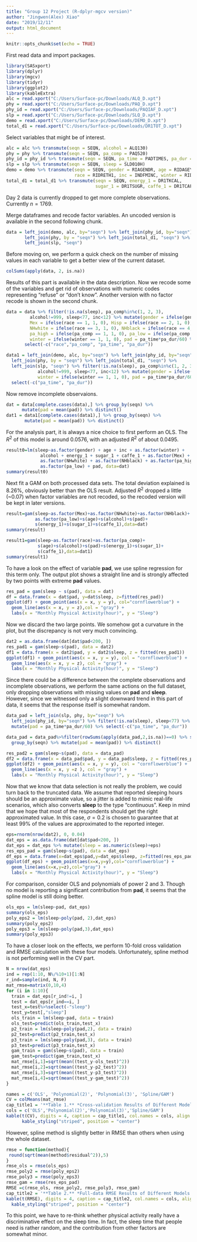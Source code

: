 ---
title: "Group 12 Project (R-dplyr-mgcv version)"
author: "Jingwen(Alex) Xiao"
date: "2019/12/11"
output: html_document
---

```{r setup, include=FALSE}
knitr::opts_chunk$set(echo = TRUE)
```

First read data and import packages. 
```{r}
library(SASxport)
library(dplyr)
library(mgcv)
library(tidyr)
library(ggplot2)
library(kableExtra)
alc = read.xport("C:/Users/Surface-pc/Downloads/ALQ_D.xpt")
phy = read.xport("C:/Users/Surface-pc/Downloads/PAQ_D.xpt")
phy_id = read.xport("C:/Users/Surface-pc/Downloads/PAQIAF_D.xpt")
slp = read.xport("C:/Users/Surface-pc/Downloads/SLQ_D.xpt")
demo = read.xport("C:/Users/Surface-pc/Downloads/DEMO_D.xpt")
total_d1 = read.xport("C:/Users/Surface-pc/Downloads/DR1TOT_D.xpt")
```

Select variables that might be of interest.

```{r}
alc = alc %>% transmute(seqn = SEQN, alcohol = ALQ130)
phy = phy %>% transmute(seqn = SEQN, pa_comp = PAQ520)
phy_id = phy_id %>% transmute(seqn = SEQN, pa_time = PADTIMES, pa_dur = PADDURAT)
slp = slp %>% transmute(seqn = SEQN, sleep = SLD010H)
demo = demo %>% transmute(seqn = SEQN, gender = RIAGENDR, age = RIDAGEYR, 
                          race = RIDRETH1, inc = INDFMINC, winter = RIDEXMON)
total_d1 = total_d1 %>% transmute(seqn = SEQN, energy_1 = DR1TKCAL, 
                                  sugar_1 = DR1TSUGR, caffe_1 = DR1TCAFF)
```

Day 2 data is currently dropped to get more complete observations. Currently $n = 1769$.

Merge dataframes and recode factor variables. An uncoded version is available in the second following chunk.

```{r}
data = left_join(demo, alc, by="seqn") %>% left_join(phy_id, by="seqn") %>% 
       left_join(phy, by = "seqn") %>% left_join(total_d1, "seqn") %>% 
       left_join(slp, "seqn") 
```

Before moving on, we perform a quick check on the number of missing values in each variable to get a better view of the current dataset.

```{r}
colSums(apply(data, 2, is.na))
```

Results of this part is available in the data description. Now we recode some of the variables and get rid of observations with numeric codes representing "refuse" or "don't know". Another version with no factor recode is shown in the second chunk.

```{r}
data = data %>% filter(!is.na(sleep), pa_comp%in%c(1, 2, 3), 
         alcohol!=999, sleep<77, inc<12) %>% mutate(gender = ifelse(gender==1, 1, 0), 
         Mex = ifelse(race == 1, 1, 0), Hisp = ifelse(race == 2, 1, 0), 
         NHwhite = ifelse(race == 3, 1, 0), NHblack = ifelse(race == 4, 1, 0), 
         pa_high = ifelse(pa_comp == 1, 1, 0), pa_low = ifelse(pa_comp == 2, 1, 0),
         winter = ifelse(winter == 1, 1, 0), pad = pa_time*pa_dur/60) %>% 
       select(-c("race","pa_comp", "pa_time", "pa_dur"))
```
```{r}
data1 = left_join(demo, alc, by="seqn") %>% left_join(phy_id, by="seqn") %>% 
  left_join(phy, by = "seqn") %>% left_join(total_d1, "seqn") %>% 
  left_join(slp, "seqn") %>% filter(!is.na(sleep), pa_comp%in%c(1, 2, 3), 
            alcohol!=999, sleep<77, inc<12) %>% mutate(gender = ifelse(gender==1, 1, 0), 
            winter = ifelse(winter == 1, 1, 0), pad = pa_time*pa_dur/60) %>% 
  select(-c("pa_time", "pa_dur"))
```

Now remove incomplete observaions.

```{r}
dat = data[complete.cases(data),] %>% group_by(seqn) %>% 
      mutate(pad = mean(pad)) %>% distinct()
dat1 = data1[complete.cases(data1),] %>% group_by(seqn) %>% 
       mutate(pad = mean(pad)) %>% distinct()
```

For the analysis part, it is always a nice choice to first perform an OLS. The $R^2$ of this model is around 0.0576, with an adjusted $R^2$ of about 0.0495.

```{r}
result0=lm(sleep~as.factor(gender) + age + inc + as.factor(winter) +
             alcohol + energy_1 + sugar_1 + caffe_1 + as.factor(Mex) + as.factor(Hisp) +
             as.factor(NHwhite) + as.factor(NHblack) + as.factor(pa_high) +
             as.factor(pa_low) + pad, data=dat)
summary(result0)
```

Next fit a GAM on both processed data sets. The total deviation explained is 8.26%, obviously better than the OLS result. Adjusted $R^2$ dropped a little (~0.07) when factor variables are not recoded, so the recoded version will be kept in later versions.

```{r}
result=gam(sleep~as.factor(Mex)+as.factor(NHwhite)+as.factor(NHblack)+
           as.factor(pa_low)+s(age)+s(alcohol)+s(pad)+
           s(energy_1)+s(sugar_1)+s(caffe_1),data=dat)
summary(result)
```
```{r}
result1=gam(sleep~as.factor(race)+as.factor(pa_comp)+
            s(age)+s(alcohol)+s(pad)+s(energy_1)+s(sugar_1)+
            s(caffe_1),data=dat1)
summary(result1)
```

To have a look on the effect of variable **pad**, we use spline regression for this term only. The output plot shows a straight line and is strongly affected by two points with extreme **pad** values.

```{r}
res_pad = gam(sleep ~ s(pad), data = dat)
df = data.frame(x = dat$pad, y=dat$sleep, z=fitted(res_pad))
ggplot(df) + geom_point(aes(x = x, y = y), col="cornflowerblue") + 
  geom_line(aes(x = x, y = z),col = "gray") + 
  labs(x = "Monthly Physical Activity(hour)", y = "Sleep")
```

Now we discard the two large points. We somehow got a curvature in the plot, but the discrepancy is not very much convincing.

```{r}
dat2 = as.data.frame(dat[dat$pad<200, ])
res_pad1 = gam(sleep~s(pad), data = dat2)
df1 = data.frame(x = dat2$pad, y = dat2$sleep, z = fitted(res_pad1))
ggplot(df1) + geom_point(aes(x = x, y = y), col = "cornflowerblue") + 
  geom_line(aes(x = x, y = z), col = "gray") + 
  labs(x = "Monthly Physical Activity(hour)", y = "Sleep")
```

Since there could be a difference between the complete observations and incomplete observations, we perform the same actions on the full dataset, only dropping observations with missing values on **pad** and **sleep**. However, since we witnessed only a slight downward trend in this part of data, it seems that the response itself is somewhat random.

```{r}
data_pad = left_join(slp, phy, by="seqn") %>% 
  left_join(phy_id, by="seqn") %>% filter(!is.na(sleep), sleep<77) %>% 
  mutate(pad = pa_time*pa_dur/60) %>% select(-c("pa_time", "pa_dur"))

data_pad = data_pad%>%filter(rowSums(apply(data_pad,2,is.na))==0) %>% select(-"pa_comp")%>%
  group_by(seqn) %>% mutate(pad = mean(pad)) %>% distinct()

res_pad2 = gam(sleep~s(pad), data = data_pad)
df2 = data.frame(x = data_pad$pad, y = data_pad$sleep, z = fitted(res_pad2))
ggplot(df2) + geom_point(aes(x = x, y = y), col = "cornflowerblue") + 
  geom_line(aes(x = x, y =z ), col = "gray") + 
  labs(x = "Monthly Physical Activity(hour)", y = "Sleep")
```

Now that we know that data selection is not really the problem, we could turn back to the truncated data. We assume that reported sleeping hours should be an approximate value, so a jitter is added to mimic real-life scenarios, which also converts **sleep** to the type "continuous". Keep in mind that we hope that most of the respondents should get the right approximated value. In this case, $\sigma=0.2$ is chosen to guarantee that at least 99% of the values are approximated to the reported integer.

```{r}
eps=rnorm(nrow(dat2), 0, 0.04)
dat_eps = as.data.frame(dat[dat$pad<200, ])
dat_eps = dat_eps %>% mutate(sleep = as.numeric(sleep)+eps)
res_eps_pad = gam(sleep~s(pad), data = dat_eps)
df_eps = data.frame(x=dat_eps$pad,y=dat_eps$sleep, z=fitted(res_eps_pad))
ggplot(df_eps) + geom_point(aes(x=x,y=y),col="cornflowerblue") + 
  geom_line(aes(x=x,y=z),col="gray") + 
  labs(x = "Monthly Physical Activity(hour)", y = "Sleep")
```

For comparison, consider OLS and polynomials of power 2 and 3. Though no model is reporting a significant contribution from **pad**, it seems that the spline model is still doing better.

```{r}
ols_eps = lm(sleep~pad, dat_eps)
summary(ols_eps) 
poly_eps2 = lm(sleep~poly(pad, 2),dat_eps)
summary(poly_eps2) 
poly_eps3 = lm(sleep~poly(pad,3),dat_eps) 
summary(poly_eps3) 
```

To have a closer look on the effects, we perform 10-fold cross validation and RMSE calculation with these four models. Unfortunately, spline method is not performing well in the CV part.

```{r}
N = nrow(dat_eps)
ind = rep(1:10, N%/%10+1)[1:N]
r_ind=sample(ind, N, F)
mat_rmse=matrix(0,10,4)
for (i in 1:10){
  train = dat_eps[r_ind!=i, ]
  test = dat_eps[r_ind==i, ]
  test_x=test%>%select(-"sleep")
  test_y=test[,"sleep"]   
  ols_train = lm(sleep~pad, data = train)
  ols_test=predict(ols_train,test_x)
  p2_train = lm(sleep~poly(pad,2), data = train)
  p2_test=predict(p2_train,test_x)
  p3_train = lm(sleep~poly(pad,3), data = train)
  p3_test=predict(p3_train,test_x)
  gam_train = gam(sleep~s(pad), data = train)
  gam_test=predict(gam_train,test_x)
  mat_rmse[i,1]=sqrt(mean((test_y-ols_test)^2))
  mat_rmse[i,2]=sqrt(mean((test_y-p2_test)^2))
  mat_rmse[i,3]=sqrt(mean((test_y-p3_test)^2))
  mat_rmse[i,4]=sqrt(mean((test_y-gam_test)^2))
}
```
```{r}
names = c('OLS', 'Polynomial(2)', 'Polynomial(3)', 'Spline/GAM')
CV = colMeans(mat_rmse) 
cap_title1 = '**Table 1.** *Cross-validation Results of Different Models.*'
cols = c('OLS','Polynomial(2)','Polynomial(3)','Spline/GAM')
kable(t(CV), digits = 4, caption = cap_title1, col.names = cols, align = 'c')%>%
      kable_styling("striped", position = "center")
```

However, spline method is slightly better in RMSE than others when using the whole dataset.

```{r}
rmse = function(method){
 round(sqrt(mean(method$residual^2)),5)
}
rmse_ols = rmse(ols_eps)
rmse_poly2 = rmse(poly_eps2)
rmse_poly3 = rmse(poly_eps3)
rmse_gam = rmse(res_eps_pad)
RMSE =c(rmse_ols, rmse_poly2, rmse_poly3, rmse_gam)
cap_title2 = '**Table 2.** *Full-data RMSE Results of Different Models.*'
kable(t(RMSE), digits = 4, caption = cap_title2, col.names = cols, align = 'c')%>%
  kable_styling("striped", position = "center")
```

To this point, we have to re-think whether physical activity really have a discriminative effect on the sleep time. In fact, the sleep time that people need is rather random, and the contribution from other factors are somewhat minor.

